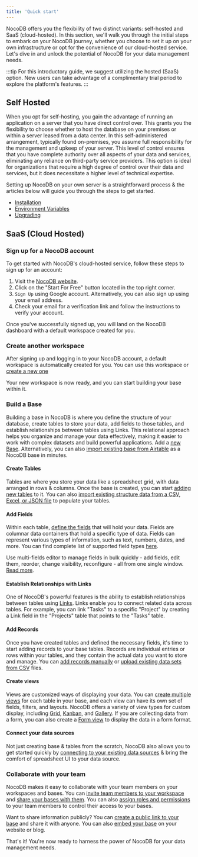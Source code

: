 ```yaml
---
title: 'Quick start'
---
```



NocoDB offers you the flexibility of two distinct variants: self-hosted and SaaS (cloud-hosted). In this section, we'll walk you through the initial steps to embark on your NocoDB journey, whether you choose to set it up on your own infrastructure or opt for the convenience of our cloud-hosted service. Let's dive in and unlock the potential of NocoDB for your data management needs.

:::tip
For this introductory guide, we suggest utilizing the hosted (SaaS) option. New users can take advantage of a complimentary trial period to explore the platform's features.
:::

## Self Hosted

When you opt for self-hosting, you gain the advantage of running an application on a server that you have direct control over. This grants you the flexibility to choose whether to host the database on your premises or within a server leased from a data center. In this self-administered arrangement, typically found on-premises, you assume full responsibility for the management and upkeep of your server. This level of control ensures that you have complete authority over all aspects of your data and services, eliminating any reliance on third-party service providers. This option is ideal for organizations that require a high degree of control over their data and services, but it does necessitate a higher level of technical expertise.

Setting up NocoDB on your own server is a straightforward process & the articles below will guide you through the steps to get started.

- [Installation](/getting-started/self-hosted/installation/auto-upstall)
- [Environment Variables](/getting-started/self-hosted/environment-variables)
- [Upgrading](/getting-started/self-hosted/upgrading)


## SaaS (Cloud Hosted)


### Sign up for a NocoDB account

To get started with NocoDB's cloud-hosted service, follow these steps to sign up for an account:

1. Visit the [NocoDB website](https://www.nocodb.com).
2. Click on the "Start For Free" button located in the top right corner.
3. `Sign Up` using Google account. Alternatively, you can also sign up using your email address.
4. Check your email for a verification link and follow the instructions to verify your account.

Once you've successfully signed up, you will land on the NocoDB dashboard with a default workspace created for you.

### Create another workspace

After signing up and logging in to your NocoDB account, a default workspace is automatically created for you. You can use this workspace or [create a new one](/workspaces/create-workspace)

Your new workspace is now ready, and you can start building your base within it.

### Build a Base

Building a base in NocoDB is where you define the structure of your database, create tables to store your data, add fields to those tables, and establish relationships between tables using Links. This relational approach helps you organize and manage your data effectively, making it easier to work with complex datasets and build powerful applications. Add a [new Base](/bases/create-base). Alternatively, you can also [import existing base from Airtable](/bases/import-base-from-airtable) as a NocoDB base in minutes.

#### Create Tables

Tables are where you store your data like a spreadsheet grid, with data arranged in rows & columns. Once the base is created, you can start [adding new tables](/tables/create-table) to it. You can also [import existing structure data from a CSV, Excel, or JSON file](/tables/create-table-via-import) to populate your tables.

#### Add Fields

Within each table, [define the fields](/fields/fields-overview) that will hold your data. Fields are columnar data containers that hold a specific type of data. Fields can represent various types of information, such as text, numbers, dates, and more. You can find complete list of supported field types [here](/fields/fields-overview).

Use multi-fields editor to manage fields in bulk quickly - add fields, edit them, reorder, change visibility, reconfigure - all from one single window. [Read more](/fields/multi-fields-editor).

#### Establish Relationships with Links

One of NocoDB's powerful features is the ability to establish relationships between tables using [Links](/fields/field-types/links-based/links). Links enable you to connect related data across tables. For example, you can link "Tasks" to a specific "Project" by creating a Link field in the "Projects" table that points to the "Tasks" table.

#### Add Records

Once you have created tables and defined the necessary fields, it's time to start adding records to your base tables. Records are individual entries or rows within your tables, and they contain the actual data you want to store and manage. You can [add records manually](/records/create-record) or [upload existing data sets from CSV](/tables/import-data-into-existing-table) files.

#### Create views

Views are customized ways of displaying your data. You can [create multiple views](/views/create-view) for each table in your base, and each view can have its own set of fields, filters, and layouts. NocoDB offers a variety of view types for custom display, including [Grid](/views/view-types/grid), [Kanban](/views/view-types/kanban), and [Gallery](/views/view-types/gallery). If you are collecting data from a form, you can also create a [Form view](/views/view-types/form) to display the data in a form format.

#### Connect your data sources

Not just creating base & tables from the scratch, NocoDB also allows you to get started quickly by [connecting to your existing data sources](/data-sources/data-source-overview) & bring the comfort of spreadsheet UI to your data source.

### Collaborate with your team

NocoDB makes it easy to collaborate with your team members on your workspaces and bases. You can [invite team members to your workspace](/collaboration/workspace-collaboration) and [share your bases with them](/collaboration/base-collaboration). You can also [assign roles and permissions](/roles-and-permissions/roles-permissions-overview) to your team members to control their access to your bases.

Want to share information publicly? You can [create a public link to your base](/collaboration/share-base) and share it with anyone. You can also [embed your base](/collaboration/share-base#embeddable-frame) on your website or blog.

That's it! You're now ready to harness the power of NocoDB for your data management needs.




